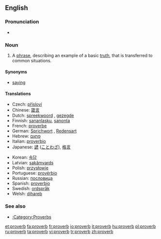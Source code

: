 {{see|Proverbs}}
{{wikipedia}}
==English==

===Pronunciation===
*{{audio|en-us-proverb.ogg|Audio (US)}}


===Noun===
{{en-noun}}

# A [[phrase]], describing an example of a basic [[truth]], that is transferred to common situations.

====Synonyms====
*[[saying]]

====Translations====
{{top}}
*Czech: [[přísloví]] {{n}}
*Chinese: [[箴言]] {{n}}
*Dutch: [[spreekwoord]] {{n}}, [[gezegde]] {{n}}
*Finnish: [[sananlasku]], [[sanonta]]
*French: [[proverbe]]
*German: [[Sprichwort]] {{n}}, [[Redensart]] {{f}}
*Hebrew: [[פתגם]] {{m}}
*Italian: [[proverbio]] {{m}}
*Japanese: [[諺]] ([[ことわざ]]), [[格言]]
{{mid}}
*Korean: [[속담]]
*Latvian: [[sakãmvards]]
*Polish: [[przysłowie]] {{n}}
*Portuguese: [[provérbio]] {{m}}
*Russian: [[пословица]] {{f}}
*Spanish: [[proverbio]] {{m}}
*Swedish: [[ordspråk]] {{n}}
*Welsh: [[dihareb]] {{f}}
{{bottom}}

===See also===
*[[:Category:Proverbs]]

[[et:proverb]]
[[fa:proverb]]
[[fr:proverb]]
[[io:proverb]]
[[it:proverb]]
[[hu:proverb]]
[[pl:proverb]]
[[ru:proverb]]
[[ta:proverb]]
[[vi:proverb]]
[[tr:proverb]]
[[zh:proverb]]